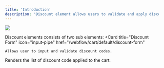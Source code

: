 ```yaml
---
title: 'Introduction'
description: 'Discount element allows users to validate and apply discount codes to their cart.'
---
```

<Frame>
<img src="/images/discount.jpg" />
</Frame>

Discount elements consists of two sub elements:
<CardGroup cols={2}>
  <Card
    title="Discount Form"
    icon="input-pipe"
    href="/webflow/cart/default/discount-form"
  >
    Allows user to input and validate discount codes.
  </Card>
  <Card
    title="Discount List"
    icon="list"
    href="/webflow/cart/default/discount-list"
  >
    Renders the list of discount code applied to the cart.
  </Card>
</CardGroup>